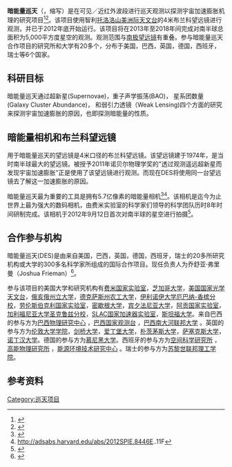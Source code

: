 
'''暗能量巡天'''（{{lang-en|'''The Dark Energy Survey'''}}，缩写{{lang|en|'''DES'''}}）是在可见／近红外波段进行巡天观测以探测宇宙加速膨胀机理的研究项目<ref>{{Cite web |url=http://www.darkenergysurvey.org/ |title=存档副本 |accessdate=2015-02-01 |archive-date=2011-01-22 |archive-url=https://web.archive.org/web/20110122185148/http://www.darkenergysurvey.org/ |dead-url=yes }}</ref><ref>{{Cite web |url=http://space.qq.com/a/20160105/052318.htm |title=存档副本 |accessdate=2016-01-29 |archive-date=2016-02-07 |archive-url=https://web.archive.org/web/20160207084400/http://space.qq.com/a/20160105/052318.htm |dead-url=no }}</ref>。该项目使用智利[[托洛洛山美洲际天文台|托洛洛山美洲际天文台]]的4米布兰科望远镜进行观测，并已于2012年底开始运行。该项目将在2013年至2018年间完成对南半球总面积为5,000平方度星空的观测。观测范围与[[南极望远镜|南极望远镜]]有重叠。参与暗能量巡天合作项目的研究所和大学有20多个，分布于美国，巴西，英国，德国，西班牙，瑞士等6个国家。

== 科研目标 ==
暗能量巡天通过超新星(Supernovae)，重子声学振荡(BAO)， 星系团数量(Galaxy Cluster Abundance)， 和弱引力透镜（Weak Lensing)四个方面的研究来探测宇宙加速膨胀的原因，也即探测暗能量的性质。

== 暗能量相机和布兰科望远镜 ==
用于暗能量巡天的望远镜是4米口径的布兰科望远镜。该望远镜建于1974年，是当时南半球最大的望远镜。被授予2011年诺贝尔物理学奖的"透过观测遥远超新星而发现宇宙加速膨胀”正是使用了该望远镜进行观测。而现在DES将使用同一台望远镜去了解这一加速膨胀的原因。

暗能量巡天最为重要的工具是拥有5.7亿像素的暗能量相机<ref name="flaugher12">{{cite web |url=http://www.darkenergysurvey.org/DECam/camera.shtml |title=存档副本 |accessdate=2015-02-01 |deadurl=yes |archiveurl=https://web.archive.org/web/20150223231556/http://www.darkenergysurvey.org/DECam/camera.shtml |archivedate=2015-02-23 }}</ref><ref>http://adsabs.harvard.edu/abs/2012SPIE.8446E..11F</ref>。该相机是迄今为止世界上最为强大的数码相机，由费米实验室的科学家们领导的科学团队历时8年时间研制完成。该相机于2012年9月12日首次对南半球的星空进行拍摄<ref name="bbcfirstlight">{{Cite web |url=http://www.bbc.com/news/science-environment-19634700 |title=存档副本 |accessdate=2015-02-01 |archive-date=2015-04-16 |archive-url=https://web.archive.org/web/20150416135235/http://www.bbc.com/news/science-environment-19634700 |dead-url=no }}</ref>。

== 合作参与机构 ==
暗能量巡天(DES)是由来自美国，巴西，英国，德国，西班牙，瑞士的20多所研究机构或大学的300多名科学家所组成的国际合作项目。现任负责人为乔舒亚·弗里曼（Joshua Frieman）<ref>{{Cite web |url=http://home.fnal.gov/~frieman/ |title=存档副本 |accessdate=2015-02-01 |archive-date=2015-06-17 |archive-url=https://web.archive.org/web/20150617022612/http://home.fnal.gov/~frieman/ |dead-url=no }}</ref>。

参与该项目的美国大学和研究机构有[[费米国立加速器实验室|费米国家实验室]]，[[芝加哥大学|芝加哥大学]]，[[美国国家光学天文台|美国国家光学天文台]]，[[俄亥俄州立大学|俄亥俄州立大学]]，[[德克萨斯州农工大学|德克萨斯州农工大学]]，[[伊利诺伊大学厄巴纳-香槟分校|伊利诺伊大学厄巴纳-香槟分校]]，[[劳伦斯伯克利国家实验室|劳伦斯伯克利国家实验室]]，[[密歇根大学|密歇根大学]]，[[宾夕法尼亚大学|宾夕法尼亚大学]]，[[阿贡国家实验室|阿贡国家实验室]]，[[加利福尼亞大學聖塔克魯茲分校|加利福尼亚大学圣克鲁兹分校]]，[[SLAC國家加速器實驗室|SLAC国家加速器实验室]]，[[史丹佛大學|斯坦福大学]]。来自巴西的参与方为[http://portal.cbpf.br 巴西物理研究中心] {{Wayback|url=http://portal.cbpf.br/ |date=20200227005728 }}，[http://www.on.br 巴西国家观测台] {{Wayback|url=http://www.on.br/ |date=20190203155240 }}，[https://en.wikipedia.org/wiki/Federal_University_of_Rio_Grande_do_Norte 巴西南大河联邦大学] {{Wayback|url=https://en.wikipedia.org/wiki/Federal_University_of_Rio_Grande_do_Norte |date=20150411174236 }}。英国的参与方为[[伦敦大学学院|伦敦大学学院]]，[[剑桥大学|剑桥大学]]，[[爱丁堡大学|爱丁堡大学]]，[[樸茨茅斯大學|朴茨茅斯大学]]，[[萨塞克斯大学|萨塞克斯大学]]，[[諾汀罕大學|诺丁汉大学]]。德国的参与方为[[慕尼黑大学|慕尼黑大学]]。西班牙的参与方为[http://www.ice.csic.es/en/ 空间科学研究所] {{Wayback|url=http://www.ice.csic.es/en/ |date=20150319104317 }}，[http://www.ifae.es/eng/ 高能物理研究所] {{Wayback|url=http://www.ifae.es/eng/ |date=20150124073024 }}，[http://www.ciemat.es 能源环境技术研究中心] {{Wayback|url=http://www.ciemat.es/ |date=20060719052526 }}。瑞士的参与方为[[苏黎世联邦理工学院|苏黎世联邦理工学院]]。

==参考资料==
{{reflist}}

{{物理宇宙学}}
[[Category:巡天项目|Category:巡天项目]]